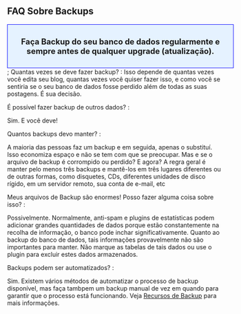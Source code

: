 ==FAQ Sobre Backups==
<div style="border:1px blue solid; float:left; padding: 10px; background: #E5F2FF; font-weight:bold; font-size: 130%;text-align:center;width:100%;">
Faça Backup do seu banco de dados regularmente e sempre antes de qualquer upgrade (atualização).
</div>
<br />
; Quantas vezes se deve fazer backup? :
Isso depende de quantas vezes você edita seu blog, quantas vezes você quiser fazer isso, e como você se sentiria se o seu banco de dados fosse perdido além de todas as suas postagens. É sua decisão.

; É possível fazer backup de outros dados? :
Sim. E você deve!

; Quantos backups devo manter? :
A maioria das pessoas faz um backup e em seguida, apenas o substituí. Isso economiza espaço e não se tem com que se preocupar. Mas e se o arquivo de backup é corrompido ou perdido? E agora? A regra geral é manter pelo menos três backups e mantê-los em três lugares diferentes ou de outras formas, como disquetes, CDs, diferentes unidades de disco rígido, em um servidor remoto, sua conta de e-mail, etc

; Meus arquivos de Backup são enormes! Posso fazer alguma coisa sobre isso? :

Possivelmente. Normalmente, anti-spam e plugins de estatísticas podem adicionar grandes quantidades de dados porque estão constantemente na recolha de informação, o banco pode inchar significativamente. Quanto ao backup do banco de dados, tais informações provavelmente não são importantes para manter. Não marque as tabelas de tais dados ou use o plugin para excluir estes dados armazenados.

; Backups podem ser automatizados? :
Sim. Existem vários métodos de automatizar o processo de backup disponível, mas faça tambpem um backup manual de vez em quando para garantir que o processo está funcionando. Veja [[pt-br:Recursos de Backup|Recursos de Backup]] para mais informações.

{{Codex Brasil}}
{{DEFAULTSORT:F}}